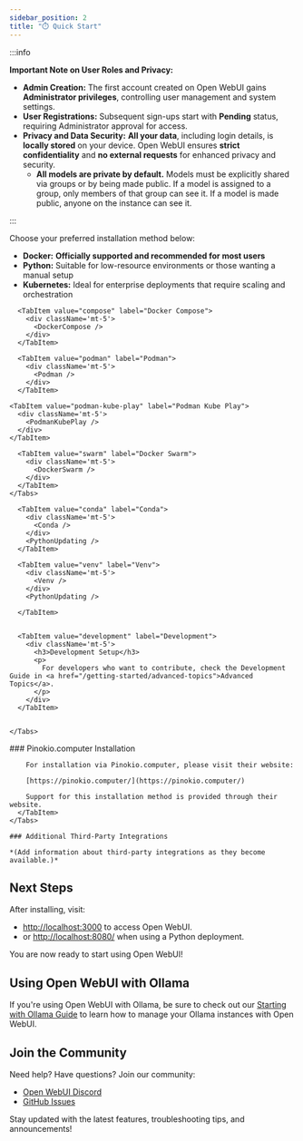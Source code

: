```yaml
---
sidebar_position: 2
title: "⏱️ Quick Start"
---
```




<TopBanners />

:::info

**Important Note on User Roles and Privacy:**

- **Admin Creation:** The first account created on Open WebUI gains **Administrator privileges**, controlling user management and system settings.
- **User Registrations:** Subsequent sign-ups start with **Pending** status, requiring Administrator approval for access.
- **Privacy and Data Security:** **All your data**, including login details, is **locally stored** on your device. Open WebUI ensures **strict confidentiality** and **no external requests** for enhanced privacy and security.
  - **All models are private by default.** Models must be explicitly shared via groups or by being made public. If a model is assigned to a group, only members of that group can see it. If a model is made public, anyone on the instance can see it.

:::

Choose your preferred installation method below:

- **Docker:** **Officially supported and recommended for most users**
- **Python:** Suitable for low-resource environments or those wanting a manual setup
- **Kubernetes:** Ideal for enterprise deployments that require scaling and orchestration


<Tabs>
  <TabItem value="docker" label="Docker">
    <Tabs>
      <TabItem value="docker" label="Docker">
        <div className='mt-5'>
          <ManualDocker />
          <DockerUpdating />
        </div>
      </TabItem>

      <TabItem value="compose" label="Docker Compose">
        <div className='mt-5'>
          <DockerCompose />
        </div>
      </TabItem>

      <TabItem value="podman" label="Podman">
        <div className='mt-5'>
          <Podman />
        </div>
      </TabItem>

    <TabItem value="podman-kube-play" label="Podman Kube Play">
      <div className='mt-5'>
        <PodmanKubePlay />
      </div>
    </TabItem>

      <TabItem value="swarm" label="Docker Swarm">
        <div className='mt-5'>
          <DockerSwarm />
        </div>
      </TabItem>
    </Tabs>

  </TabItem>
  <TabItem value="python" label="Python">
    <Tabs>
      <TabItem value="uv" label="uv">
        <div className='mt-5'>
          <Uv />
        </div>
        <PythonUpdating />
      </TabItem>


      <TabItem value="conda" label="Conda">
        <div className='mt-5'>
          <Conda />
        </div>
        <PythonUpdating />
      </TabItem>

      <TabItem value="venv" label="Venv">
        <div className='mt-5'>
          <Venv />
        </div>
        <PythonUpdating />

      </TabItem>


      <TabItem value="development" label="Development">
        <div className='mt-5'>
          <h3>Development Setup</h3>
          <p>
            For developers who want to contribute, check the Development Guide in <a href="/getting-started/advanced-topics">Advanced Topics</a>.
          </p>
        </div>
      </TabItem>


    </Tabs>
  </TabItem>

  <TabItem value="kubernetes" label="Kubernetes">
    <Tabs>
      <TabItem value="helm" label="Helm">
        <Helm />
      </TabItem>
    </Tabs>
  </TabItem>


  <TabItem value="third-party" label="Third Party">
    <Tabs>
      <TabItem value="pinokio-computer" label="Pinokio.computer">
        ### Pinokio.computer Installation

        For installation via Pinokio.computer, please visit their website:

        [https://pinokio.computer/](https://pinokio.computer/)

        Support for this installation method is provided through their website.
      </TabItem>
    </Tabs>

    ### Additional Third-Party Integrations

    *(Add information about third-party integrations as they become available.)*
  </TabItem>
</Tabs>

## Next Steps

After installing, visit:

- [http://localhost:3000](http://localhost:3000) to access Open WebUI.
- or [http://localhost:8080/](http://localhost:8080/) when using a Python deployment.

You are now ready to start using Open WebUI!

## Using Open WebUI with Ollama
If you're using Open WebUI with Ollama, be sure to check out our [Starting with Ollama Guide](/getting-started/quick-start/starting-with-ollama) to learn how to manage your Ollama instances with Open WebUI.

## Join the Community

Need help? Have questions? Join our community:

- [Open WebUI Discord](https://discord.gg/5rJgQTnV4s)
- [GitHub Issues](https://github.com/open-webui/open-webui/issues)

Stay updated with the latest features, troubleshooting tips, and announcements!
